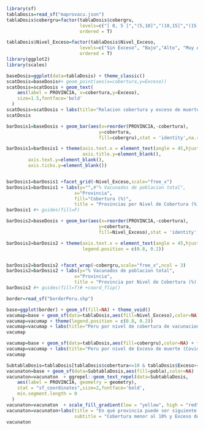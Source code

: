 
```r
library(sf)
tablaDosis=read_sf("maprovacu.json")
tablaDosis$cobergru=factor(tablaDosis$cobergru,
                           levels=c("[ 0, 5 ]","(5,10]","(10,15]","(15,20]","(20,50]"),
                           ordered = T)

tablaDosis$Nivel_Exceso=factor(tablaDosis$Nivel_Exceso,
                           levels=c("Sin Exceso", "Bajo","Alto", "Muy Alto"),
                           ordered = T)
library(ggplot2)
library(scales)

baseDosis=ggplot(data=tablaDosis) + theme_classic()
scatDosis=baseDosis#+ geom_point(aes(x=cobertura,y=Exceso))
scatDosis=scatDosis + geom_text(
    aes(label = PROVINCIA, x=cobertura,y=Exceso),
    size=1.5,fontface='bold'
  )
scatDosis=scatDosis + labs(title="Relacion cobertura y exceso de muerte")
scatDosis
```


```r


barDosis1=baseDosis + geom_bar(aes(x=reorder(PROVINCIA,-cobertura),
                                  y=cobertura,
                                  fill=cobergru),stat = 'identity',na.rm = T)

barDosis1=barDosis1 + theme(axis.text.x = element_text(angle = 45,hjust = 1,size = 4),
                            axis.title.y=element_blank(),
        axis.text.y=element_blank(),
        axis.ticks.y=element_blank())


barDosis1=barDosis1 +facet_grid(~Nivel_Exceso,scale="free_x") 
barDosis1=barDosis1 + labs(y="",#"% Vacunados de poblacion total",
                         x="Provincia", 
                         fill="Cobertura (%)",
                         title = "Provincias por Nivel de Cobertura (%) y Exceso de Mortalidad")
barDosis1 #+ guides(fill=F)
```

```r

barDosis2=baseDosis + geom_bar(aes(x=reorder(PROVINCIA,-cobertura),
                                  y=cobertura,
                                  fill=Nivel_Exceso),stat = 'identity',na.rm = T)

barDosis2=barDosis2 + theme(axis.text.x = element_text(angle = 45,hjust = 1,size = 4),
                            legend.position = c(0.8, 0.2))


barDosis2=barDosis2 +facet_wrap(~cobergru,scale="free_x",ncol = 3) 
barDosis2=barDosis2 + labs(y="% Vacunados de poblacion total",
                         x="Provincia",
                         title = "Provincia por Nivel de Cobertura (%) y Exceso de Mortalidad")
barDosis2 #+ guides(fill=T)# +coord_flip()
```
```r
border=read_sf("borderPeru.shp")

base=ggplot(border) + geom_sf(fill=NA) + theme_void()
vacumap=base + geom_sf(data=tablaDosis,aes(fill=Nivel_Exceso),color=NA) + facet_wrap(~cobergru,ncol = 3) 
vacumap=vacumap + theme(legend.position = c(0.8, 0.2))
vacumap=vacumap + labs(title="Peru por nivel de cobertura de vacunacion (% de poblacion total)",subtitle="Provincias por nivel de Exceso de muerte (Covid vs. 2017-2019)")
vacumap
```
```r
vacumap=base + geom_sf(data=tablaDosis,aes(fill=cobergru),color=NA) + facet_wrap(~Nivel_Exceso,ncol = 2) 
vacumap=vacumap + labs(title="Peru por nivel de Exceso de muerte (Covid vs. 2017-2019)",subtitle="Provincias por nivel de cobertura de vacunacion (% de poblacion total)")
vacumap
```

```r
SubtablaDosis=tablaDosis[tablaDosis$cobertura<=10 & tablaDosis$Exceso>=1.5,]
vacunaton=base + geom_sf(data=SubtablaDosis,aes(fill=pobla),color=NA) 
vacunaton=vacunaton  + ggrepel::geom_text_repel(data=SubtablaDosis,
    aes(label = PROVINCIA, geometry = geometry),
    stat = "sf_coordinates",size=2,fontface='bold',
    min.segment.length = 0
  ) 
vacunaton=vacunaton  + scale_fill_gradient(low = "yellow", high = "red", name = "Poblacion", labels = comma)
vacunaton=vacunaton+labs(title = "En qué provincia puede ser siguiente Vacunaton?",
                         subtitle = "Cobertura menor al 10% y Exceso de muerte mayor al 50% - segun Población")
vacunaton

```

